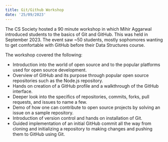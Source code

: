 ```yaml
---
title: Git/Github Workshop
date: '25/09/2023'
---
```


The CS Society hosted a 90 minute workshop in which Mihir Aggarwal introduced students to the basics of Git and GitHub. This was held in September 2023. The event saw ~50 students, mostly sophomores wanting to get comfortable with GitHub before their Data Structures course.

The workshop covered the following:

- Introduction into the world of open source and to the popular platforms used for open source development.
- Overview of GitHub and its purpose through popular open source repositories such as the Node.js repository.
- Hands on creation of a GitHub profile and a walkthrough of the GitHub interface.
- Deeper look into the specifics of repositories, commits, forks, pull requests, and issues to name a few.
- Demo of how one can contribute to open source projects by solving an issue on a sample repository.
- Introduction of version control and hands on installation of Git.
- Guided implementation of an initial GitHub commit all the way from cloning and initializing a repository to making changes and pushing them to GitHub using Git.